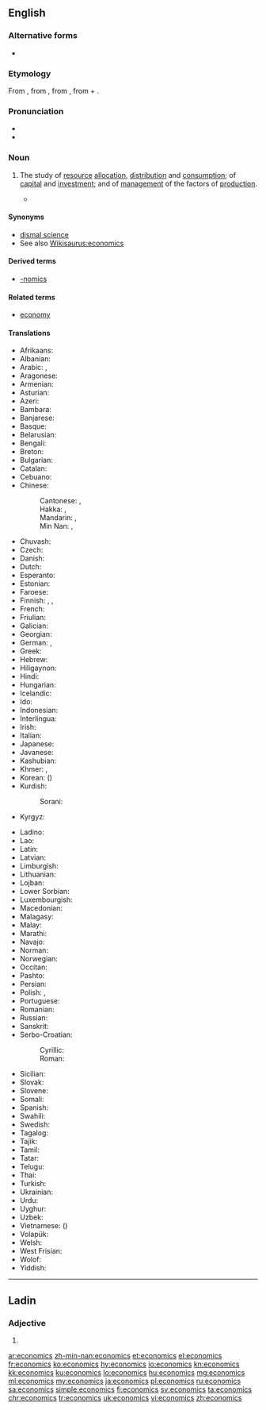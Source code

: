==English==
{{wikipedia}}

===Alternative forms===
* {{l/en|œconomics}} {{qualifier|archaic}}

===Etymology===
From {{term|economy|lang=en}}, from {{etyl|la|en}} {{term|oeconomia|lang=la}}, from {{etyl|grc|en}} {{term|οἰκονομία||management of a household, administration|lang=grc}}, from {{term|οἶκος||house|lang=grc}} + {{term|νόμος||law|lang=grc}}.

===Pronunciation===
* {{audio|En-us-economics.ogg|Audio (US)|lang=en}}
* {{audio|En-uk-economics.ogg|Audio (UK)|lang=en}}

===Noun===
{{en-noun|-}}

# {{context|social sciences|lang=en}} The study of [[resource]] [[allocation]], [[distribution]] and [[consumption]]; of [[capital]] and [[investment]]; and of [[management]] of the factors of [[production]].
#* {{quote-magazine|date=2013-08-03|volume=408|issue=8847|magazine={{w|The Economist}}
|title=[http://www.economist.com/news/finance-and-economics/21582498-america-has-changed-way-it-measures-gdp-boundary-problems Boundary problems]
|passage='''Economics''' is a messy discipline: too fluid to be a science, too rigorous to be an art. Perhaps it is fitting that economists’ most-used metric, gross domestic product (GDP), is a tangle too.}}

====Synonyms====
* [[dismal science]]
* See also [[Wikisaurus:economics]]

====Derived terms====
* [[-nomics]]

====Related terms====
* [[economy]]

====Translations====
{{trans-top|study}}
* Afrikaans: {{t|af|ekonomie}}
* Albanian: {{t|sq|ekonomia|f}}
* Arabic: {{t+|ar|اقتصاد|m|tr=iqtiṣād|sc=Arab}}, {{t|ar|علم الاقتصاد|m|tr=ʿilm al-iqtiṣād|sc=Arab}}
* Aragonese: {{t|an|economía|f}}
* Armenian: {{t|hy|տնտեսագիտություն}}
* Asturian: {{t|ast|economía|f}}
* Azeri: {{t|az|iqtisad}}
* Bambara: {{t|bm|nafasorosira}}
* Banjarese: {{t|bjn|ikunumi}}
* Basque: {{t|eu|ekonomia}}
* Belarusian: {{t|be|экано́міка|f}}
* Bengali: {{t+|bn|অর্থনীতি|tr=ôrthôniti|sc=Beng}}
* Breton: {{t|br|armerzh}}
* Bulgarian: {{t+|bg|иконо́мика|f}}
* Catalan: {{t+|ca|economia|f}}
* Cebuano: {{t|ceb|ekonomiks}}
* Chinese:
*: Cantonese: {{t|yue|經濟學|sc=Hant}}, {{t|yue|经济学|tr=ging1 zai3 hok6|sc=Hant}}
*: Hakka: {{t|hak|經濟學|sc=Hans}}, {{t|hak|经济学|tr=kîn-chi-ho̍k|sc=Hans}}
*: Mandarin: {{t+|cmn|經濟學|sc=Hani}}, {{t|cmn|经济学|tr=jīngjìxué|sc=Hani}}
*: Min Nan: {{t|nan|經濟學|sc=Hans}}, {{t|nan|经济学|tr=keng-chè-ha̍k|sc=Hans}}
* Chuvash: {{t|cv|экономика}}
* Czech: {{t|cs|ekonomie|f}}
* Danish: {{t|da|økonomi}}
* Dutch: {{t+|nl|economie|f}}
* Esperanto: {{t|eo|ekonomiko}}
* Estonian: {{t|et|majandusteadus}}
* Faroese: {{t|fo|búskapur|m}}
* Finnish: {{t+|fi|taloustiede}}, {{t|fi|ekonomia}}, {{t+|fi|kansantaloustiede}}
* French: {{t+|fr|économie|f}}
* Friulian: {{t|fur|economie|f}}
* Galician: {{t+|gl|economía|f}}
* Georgian: {{t|ka|ეკონომიკა|sc=Geor}}
* German: {{t+|de|Ökonomie|f}}, {{t+|de|Wirtschaftswissenschaft|f}}
* Greek: {{t+|el|οικονομικά|n-p}}
* Hebrew: {{t+|he|כלכלה|f|tr=kalkalá|sc=Hebr}}
* Hiligaynon: {{t|hil|piniliay}}
* Hindi: {{t|hi|अर्थशास्त्र|m|tr=arthaśāstra|sc=Deva}}
* Hungarian: {{t+|hu|közgazdaságtan}}
* Icelandic: {{t|is|hagfræði}}
* Ido: {{t+|io|ekonomiko}}
* Indonesian: {{t+|id|ilmu ekonomi}}
* Interlingua: {{t|ia|economia}}
* Irish: {{t|ga|eacnamaíocht|f}}
* Italian: {{t+|it|economia|f}}
* Japanese: {{t+|ja|経済学|tr=けいざいがく, keizaigaku|sc=Jpan}}
* Javanese: {{t|jv|ekonomi}}
* Kashubian: {{t|csb|ekònomijô}}
* Khmer: {{t|km|សេដ្ឋសាស្ត្រ|sc=Khmr|tr=seetʰa’ saah}}, {{t|km|សេដ្ឋវិទ្យា|tr=seetʰa’ vityie|sc=Khmr}}
* Korean: {{t+|ko|경제학|sc=Kore}} ({{t+|ko|經濟學|sc=Kore}})
* Kurdish:
*: Sorani: {{t|ku|ئابووری|tr=aburi|sc=ku-Arab}}
* Kyrgyz: {{t|ky|экономика}}
{{trans-mid}}
* Ladino: {{t|lad|ekonomiya|f|sc=Latn}}
* Lao: {{t+|lo|ເສດຖະສາດ|sc=Laoo}}
* Latin: {{t+|la|oeconomia|f}}
* Latvian: {{t|lv|ekonomika|f}}
* Limburgish: {{t|li|Economie}}
* Lithuanian: {{t+|lt|ekonomika}}
* Lojban: {{t|jbo|dinske}}
* Lower Sorbian: {{t|dsb|ekonomija|f}}
* Luxembourgish: {{t|lb|Economie}}
* Macedonian: {{t+|mk|економија|f}}
* Malagasy: {{t+|mg|toe-karena}}
* Malay: {{t|ms|ekonomi}}
* Marathi: {{t|mr|अर्थशास्त्र|sc=Deva}}
* Navajo: {{t|nv|naʼiiniʼ naalkaah}}
* Norman: {{t|nrf|êcononmie}}
* Norwegian: {{t+|no|økonomi}}
* Occitan: {{t|oc|economia|f}}
* Pashto: {{t+|ps|اقتصاد|sc=ps-Arab}}
* Persian: {{t+|fa|اقتصاد|tr=eqtesâd|sc=fa-Arab}}
* Polish: {{t+|pl|ekonomia|f}}, {{t+|pl|ekonomika|f}}
* Portuguese: {{t+|pt|economia|f}}
* Romanian: {{t+|ro|economie}}
* Russian: {{t+|ru|эконо́мика|f}}
* Sanskrit: {{t|sa|अर्थशास्त्रं|tr=arthaśāstrã|sc=Deva}}
* Serbo-Croatian:
*: Cyrillic: {{t|sh|економија|f|sc=Cyrl}}
*: Roman: {{t+|sh|ekonomija|f}}
* Sicilian: {{t+|scn|econumìa|f}}
* Slovak: {{t|sk|ekonómia|f}}
* Slovene: {{t+|sl|ekonomija|f}}
* Somali: {{t|so|dhaqaale}}
* Spanish: {{t+|es|economía|f}}
* Swahili: {{t+|sw|uchumi}}
* Swedish: {{t+|sv|ekonomi}}
* Tagalog: {{t+|tl|ekonomika|f}}
* Tajik: {{t|tg|иқтисод}}
* Tamil: {{t+|ta|பொருளியல்|sc=Taml}}
* Tatar: {{t|tt|иктисат}}
* Telugu: {{t|te|ఆర్థిక శాస్త్రము|sc=Telu}}
* Thai: {{t+|th|เศรษฐศาสตร์|tr=sèttàsàat|sc=Thai}}
* Turkish: {{t+|tr|iktisat}}
* Ukrainian: {{t+|uk|еконо́міка|f}}
* Urdu: {{t|ur|معاشیات|f|sc=ur-Arab}}
* Uyghur: {{t|ug|ئىقتىسادشۇناسلىق|sc=ug-Arab}}
* Uzbek: {{t|uz|iqtisodiyot}}
* Vietnamese: {{t+|vi|kinh tế học}} ({{t|vi|經濟學}})
* Volapük: {{t+|vo|konömav}}
* Welsh: {{t+|cy|economeg}}
* West Frisian: {{t|fy|ekonomy}}
* Wolof: {{t+|wo|koom-koom}}
* Yiddish: {{t|yi|עקאנאמיק|f|tr=ekonomik|sc=Hebr}}
{{trans-bottom}}

----

==Ladin==

===Adjective===
{{head|lld|adjective form}}

# {{masculine plural of|economich|lang=lld}}

[[ar:economics]]
[[zh-min-nan:economics]]
[[et:economics]]
[[el:economics]]
[[fr:economics]]
[[ko:economics]]
[[hy:economics]]
[[io:economics]]
[[kn:economics]]
[[kk:economics]]
[[ku:economics]]
[[lo:economics]]
[[hu:economics]]
[[mg:economics]]
[[ml:economics]]
[[my:economics]]
[[ja:economics]]
[[pl:economics]]
[[ru:economics]]
[[sa:economics]]
[[simple:economics]]
[[fi:economics]]
[[sv:economics]]
[[ta:economics]]
[[chr:economics]]
[[tr:economics]]
[[uk:economics]]
[[vi:economics]]
[[zh:economics]]